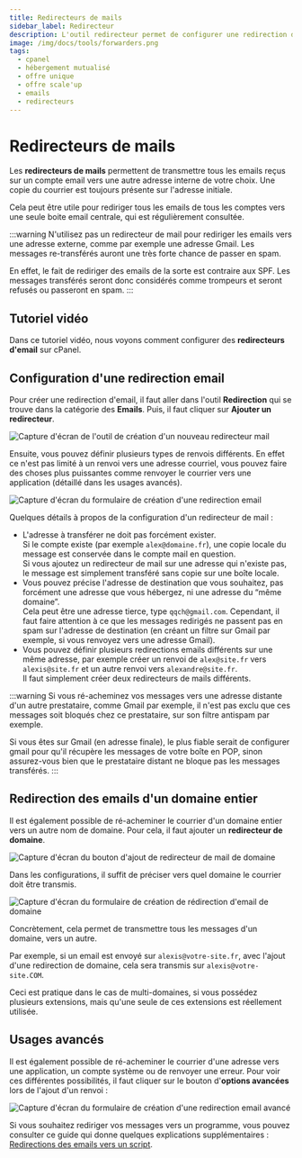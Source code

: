 ```yaml
---
title: Redirecteurs de mails
sidebar_label: Redirecteur
description: L'outil redirecteur permet de configurer une redirection de mail d'une adresse email vers une autre
image: /img/docs/tools/forwarders.png
tags:
  - cpanel
  - hébergement mutualisé
  - offre unique
  - offre scale'up
  - emails
  - redirecteurs
---
```


# Redirecteurs de mails

Les **redirecteurs de mails** permettent de transmettre tous les emails reçus sur un compte email vers une autre
adresse interne de votre choix. Une copie du courrier est toujours présente sur l'adresse initiale.

Cela peut être utile pour rediriger tous les emails de tous les comptes vers une seule boite email centrale,
qui est régulièrement consultée.

<PreviewToolCard tool='forwarders' />

:::warning
N'utilisez pas un redirecteur de mail pour rediriger les emails vers une adresse externe, comme par exemple une
adresse Gmail. Les messages re-transférés auront une très forte chance de passer en spam.

En effet, le fait de rediriger des emails de la sorte est contraire aux SPF. Les messages transférés seront donc
considérés comme trompeurs et seront refusés ou passeront en spam.
:::

## Tutoriel vidéo

Dans ce tutoriel vidéo, nous voyons comment configurer des **redirecteurs d'email** sur cPanel.

<YoutubeVideo id='ebnV2et5I8s' title="Comment créer des redirections d'emails ?"/>

## Configuration d'une redirection email

Pour créer une redirection d'email, il faut aller dans l'outil **Redirection** qui se trouve dans la catégorie
des **Emails**. Puis, il faut cliquer sur **Ajouter un redirecteur**.

<Image
    src="/img/docs/cpanel/emails/creer-redirecteur-email.png"
    title="Création d'un nouveau redirecteur de mail"
    caption="Création d'un nouveau redirecteur de mail, aussi appelé renvoi automatique"
    alt="Capture d'écran de l'outil de création d'un nouveau redirecteur mail "
/>

Ensuite, vous pouvez définir plusieurs types de renvois différents. En effet ce n'est pas limité à un renvoi vers une
adresse courriel, vous pouvez faire des choses plus puissantes comme renvoyer le courrier vers une application
(détaillé dans les usages avancés).

<Image
    src="/img/docs/cpanel/emails/redirection-email.png"
    title="Création d'une redierction vers une autre adresse email"
    caption="Ajout d'un redirecteur d'une adresse email vers une autre"
    alt="Capture d'écran du formulaire de création d'une redirection email"
/>

Quelques détails à propos de la configuration d'un redirecteur de mail :
  * L'adresse à transférer ne doit pas forcément exister.\
Si le compte existe (par exemple `alex@domaine.fr`), une copie locale du message est conservée dans le compte mail en question.\
Si vous ajoutez un redirecteur de mail sur une adresse qui n'existe pas, le message est simplement transféré sans copie sur une boîte locale.
  * Vous pouvez précise l'adresse de destination que vous souhaitez, pas forcément une adresse que vous hébergez, ni une adresse du “même domaine”.\
Cela peut être une adresse tierce, type `qqch@gmail.com`. Cependant, il faut faire attention à ce que les messages redirigés ne passent pas en spam sur l'adresse de destination (en créant un filtre sur Gmail par exemple, si vous renvoyez vers une adresse Gmail).
  * Vous pouvez définir plusieurs redirections emails différents sur une même adresse, par exemple créer un renvoi de `alex@site.fr` vers `alexis@site.fr` et un autre renvoi vers `alexandre@site.fr`.\
Il faut simplement créer deux redirecteurs de mails différents.

:::warning
Si vous ré-acheminez vos messages vers une adresse distante d'un autre prestataire, comme Gmail par exemple, il n'est
pas exclu que ces messages soit bloqués chez ce prestataire, sur son filtre antispam par exemple.

Si vous êtes sur Gmail (en adresse finale), le plus fiable serait de configurer gmail pour qu'il récupère les messages
de votre boîte en POP, sinon assurez-vous bien que le prestataire distant ne bloque pas les messages transférés.
:::

## Redirection des emails d'un domaine entier

Il est également possible de ré-acheminer le courrier d'un domaine entier vers un autre nom de domaine. Pour cela, il
faut ajouter un **redirecteur de domaine**.

<Image
    src="/img/docs/cpanel/emails/redirection-email-domaine.png"
    title="Ajout d'un redirecteur d'email sur un domaine entier"
    caption="Ajout d'une redirection d'email sur un domaine"
    alt="Capture d'écran du bouton d'ajout de redirecteur de mail de domaine"
/>

Dans les configurations, il suffit de préciser vers quel domaine le courrier doit être transmis.

<Image
    src="/img/docs/cpanel/emails/redirection-email-domaine.png"
    title="Création d'un redirecteur d'email de domaine"
    caption="Création d'une redirections d'email de domaine"
    alt="Capture d'écran du formulaire de création de rédirection d'email de domaine"
/>

Concrètement, cela permet de transmettre tous les messages d'un domaine, vers un autre.

Par exemple, si un email est envoyé sur `alexis@votre-site.fr`, avec l'ajout d'une redirection de domaine, cela sera
transmis sur `alexis@votre-site.COM`.

Ceci est pratique dans le cas de multi-domaines, si vous possédez plusieurs extensions, mais qu'une seule de ces
extensions est réellement utilisée.

## Usages avancés

Il est également possible de ré-acheminer le courrier d'une adresse vers une application, un compte système ou de
renvoyer une erreur. Pour voir ces différentes possibilités, il faut cliquer sur le bouton d'**options avancées**
lors de l'ajout d'un renvoi :

<Image
    src="/img/docs/cpanel/emails/redirection-email-avances-script.png"
    title="Création d'une redirection email avancé vers un script"
    caption="Exemple de création d'une redirection email avancé, les emails sont redirigés vers un script"
    alt="Capture d'écran du formulaire de création d'une redirection email avancé"
/>

Si vous souhaitez rediriger vos messages vers un programme, vous pouvez consulter ce guide qui donne quelques
explications supplémentaires : [Redirections des emails vers un script](/guides/emails/redirecteur-email-vers-script).


